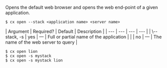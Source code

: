 Opens the default web browser and opens the web end-point of a given application.

<Tabs >
<Tab label="Usage">

```shell
$ cx open --stack <application name> <server name>
```
</Tab>
    
<Tab label="arguments">
| Argument | Required? | Default | Description |
|  ---  |  ---  |  ---  |  ---  |
| \--stack, -s <application name> | yes | — | Full or partial name of the application |
| <server name> | no | — | The name of the web server to query |
</Tab>
<Tab label="examples">

```shell
$ cx open lion
$ cx open -s mystack
$ cx open -s mystack lion
```

</Tab>
</Tabs>